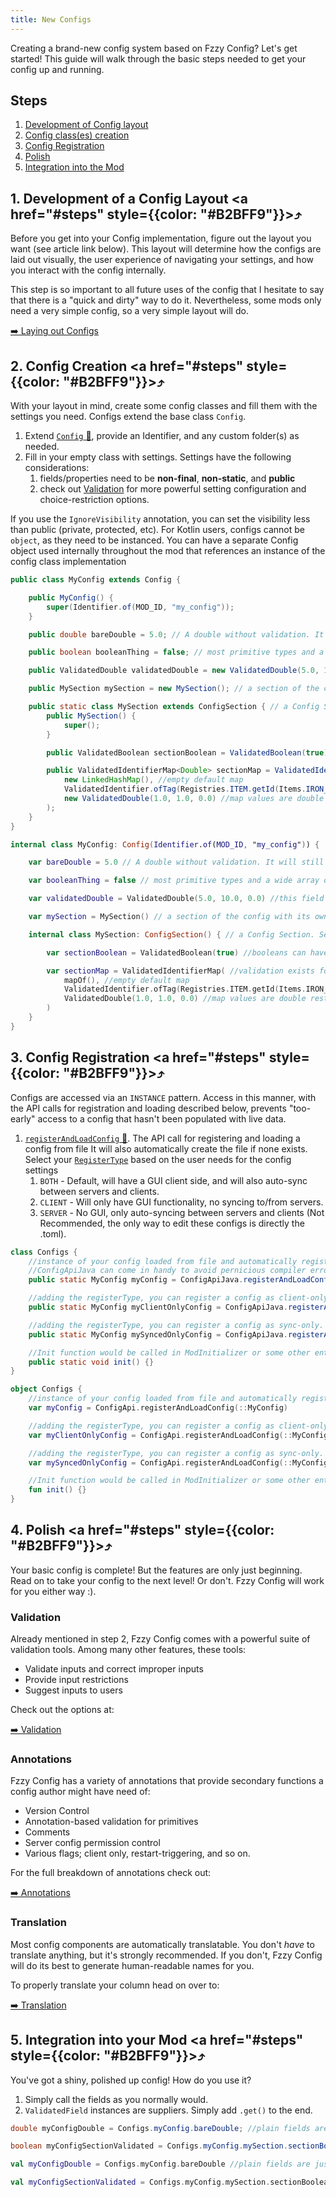 ```yaml
---
title: New Configs
---
```


Creating a brand-new config system based on Fzzy Config? Let's get started! This guide will walk through the basic steps needed to get your config up and running.

## Steps
1. [Development of Config layout](#1-development-of-a-config-layout-)
2. [Config class(es) creation](#2-config-creation-)
3. [Config Registration](#3-config-registration-)
4. [Polish](#4-polish-)
5. [Integration into the Mod](#5-integration-into-your-mod-)

## 1. Development of a Config Layout <a href="#steps" style={{color: "#B2BFF9"}}>⤴</a>
Before you get into your Config implementation, figure out the layout you want (see article link below). This layout will determine how the configs are laid out visually, the user experience of navigating your settings, and how you interact with the config internally.

<Callout variant="warning">
This step is so important to all future uses of the config that I hesitate to say that there is a "quick and dirty" way to do it. Nevertheless, some mods only need a very simple config, so a very simple layout will do.
</Callout>

[➡️ Laying out Configs](Laying-out-Configs)

## 2. Config Creation <a href="#steps" style={{color: "#B2BFF9"}}>⤴</a>
With your layout in mind, create some config classes and fill them with the settings you need. Configs extend the base class `Config`.
1. Extend [`Config` 🔗](https://fzzyhmstrs.github.io/fconfig/-fzzy%20-config/me.fzzyhmstrs.fzzy_config.config/-config/index), provide an Identifier, and any custom folder(s) as needed.
2. Fill in your empty class with settings. Settings have the following considerations:
    1. fields/properties need to be **non-final**, **non-static**, and **public**
    2. check out [Validation](../config-concepts/Validation) for more powerful setting configuration and choice-restriction options.

<Callout>
If you use the <code>IgnoreVisibility</code> annotation, you can set the visibility less than public (private, protected, etc).
</Callout>

<Callout variant="warning">
For Kotlin users, configs cannot be <code>object</code>, as they need to be instanced. You can have a separate Config object used internally throughout the mod that references an instance of the config class implementation
</Callout>

<CodeTabs>

```java !!tabs Java
public class MyConfig extends Config {

    public MyConfig() {
        super(Identifier.of(MOD_ID, "my_config"));
    }

    public double bareDouble = 5.0; // A double without validation. It will still have basic type-validation backing it internally.

    public boolean booleanThing = false; // most primitive types and a wide array of other types are supported by background validation. See Validation for details.

    public ValidatedDouble validatedDouble = new ValidatedDouble(5.0, 10.0, 0.0); //this field has defined validation, error correction, and will restrict user inputs to doubles between 0 and 10.

    public MySection mySection = new MySection(); // a section of the config with its own validated fields and other sections as applicable. This will appear in-game as a separate screen "layer" with a breadcrumb leading back to the parent screen.

    public static class MySection extends ConfigSection { // a Config Section. Self-serializable. Of course it doesn't have to be defined inside of it's parent class, but it may be convenient
        public MySection() {
            super();
        }

        public ValidatedBoolean sectionBoolean = ValidatedBoolean(true); //booleans can have defined validation, but it's not really necessary

        public ValidatedIdentifierMap<Double> sectionMap = ValidatedIdentifierMap( //validation exists for common collections too, maps, lists, sets, and so on
            new LinkedHashMap(), //empty default map
            ValidatedIdentifier.ofTag(Registries.ITEM.getId(Items.IRON_AXE), ItemTags.AXES), // the keys in this map can only be from the AXES tag
            new ValidatedDouble(1.0, 1.0, 0.0) //map values are double restricted between 0.0 and 1.0
        );
    }
}
```

```kotlin !!tabs Kotlin
internal class MyConfig: Config(Identifier.of(MOD_ID, "my_config")) {

    var bareDouble = 5.0 // A double without validation. It will still have basic type-validation backing it internally.

    var booleanThing = false // most primitive types and a wide array of other types are supported by background validation. See Validation for details.

    var validatedDouble = ValidatedDouble(5.0, 10.0, 0.0) //this field has defined validation, error correction, and will restrict user inputs to doubles between 0 and 10.

    var mySection = MySection() // a section of the config with its own validated fields and other sections as applicable. This will appear in-game as a separate screen "layer" with a breadcrumb leading back to the parent screen.

    internal class MySection: ConfigSection() { // a Config Section. Self-serializable. Of course it doesn't have to be defined inside of it's parent class, but it may be convenient

        var sectionBoolean = ValidatedBoolean(true) //booleans can have defined validation, but it's not really necessary

        var sectionMap = ValidatedIdentifierMap( //validation exists for common collections too, maps, lists, sets, and so on
            mapOf(), //empty default map
            ValidatedIdentifier.ofTag(Registries.ITEM.getId(Items.IRON_AXE), ItemTags.AXES), // the keys in this map can only be from the AXES tag
            ValidatedDouble(1.0, 1.0, 0.0) //map values are double restricted between 0.0 and 1.0
        )
    }
}
```

</CodeTabs>

## 3. Config Registration <a href="#steps" style={{color: "#B2BFF9"}}>⤴</a>
Configs are accessed via an `INSTANCE` pattern. Access in this manner, with the API calls for registration and loading described below, prevents "too-early" access to a config that hasn't been populated with live data.
1. [`registerAndLoadConfig` 🔗](https://fzzyhmstrs.github.io/fconfig/-fzzy%20-config/me.fzzyhmstrs.fzzy_config.api/-config-api/index.html#195300946%2FFunctions%2F769193423). The API call for registering and loading a config from file It will also automatically create the file if none exists. Select your [`RegisterType`](https://fzzyhmstrs.github.io/fconfig/-fzzy%20-config/me.fzzyhmstrs.fzzy_config.api/-register-type/index) based on the user needs for the config settings
    1. `BOTH` - Default, will have a GUI client side, and will also auto-sync between servers and clients.
    2. `CLIENT` - Will only have GUI functionality, no syncing to/from servers.
    3. `SERVER` - No GUI, only auto-syncing between servers and clients (Not Recommended, the only way to edit these configs is directly the .toml).

<CodeTabs>

```java !!tabs Java
class Configs {
    //instance of your config loaded from file and automatically registered to the SyncedConfigRegistry and ClientConfigRegistry using the getId() method
    //ConfigApiJava can come in handy to avoid pernicious compiler errors depending on your IDE and gradle setup.
    public static MyConfig myConfig = ConfigApiJava.registerAndLoadConfig(MyConfig::new);

    //adding the registerType, you can register a config as client-only. No syncing will occur. Useful for client-only mods.
    public static MyConfig myClientOnlyConfig = ConfigApiJava.registerAndLoadConfig(MyConfig::new, RegisterType.CLIENT);

    //adding the registerType, you can register a config as sync-only. Their won't be any client-side GUI functionality, so the config will only be editable from the file itself, but it will auto-sync with clients.
    public static MyConfig mySyncedOnlyConfig = ConfigApiJava.registerAndLoadConfig(MyConfig::new, RegisterType.SERVER);

    //Init function would be called in ModInitializer or some other entrypoint. Not strictly necessary if loading on-reference is ok.
    public static void init() {}
}
```

```kotlin !!tabs Kotlin
object Configs {
    //instance of your config loaded from file and automatically registered to the SyncedConfigRegistry and ClientConfigRegistry using the getId() method
    var myConfig = ConfigApi.registerAndLoadConfig(::MyConfig)

    //adding the registerType, you can register a config as client-only. No syncing will occur. Useful for client-only mods.
    var myClientOnlyConfig = ConfigApi.registerAndLoadConfig(::MyConfig, RegisterType.CLIENT)

    //adding the registerType, you can register a config as sync-only. Their won't be any client-side GUI functionality, so the config will only be editable from the file itself, but it will auto-sync with clients.
    var mySyncedOnlyConfig = ConfigApi.registerAndLoadConfig(::MyConfig, RegisterType.SERVER)

    //Init function would be called in ModInitializer or some other entrypoint. Not strictly necessary if loading on-reference is ok.
    fun init() {}
}
```

</CodeTabs>

## 4. Polish <a href="#steps" style={{color: "#B2BFF9"}}>⤴</a>
Your basic config is complete! But the features are only just beginning. Read on to take your config to the next level! Or don't. Fzzy Config will work for you either way :).

### Validation
Already mentioned in step 2, Fzzy Config comes with a powerful suite of validation tools. Among many other features, these tools:
* Validate inputs and correct improper inputs
* Provide input restrictions
* Suggest inputs to users

Check out the options at:

[➡️ Validation](../config-concepts/Validation)

### Annotations
Fzzy Config has a variety of annotations that provide secondary functions a config author might have need of:
* Version Control
* Annotation-based validation for primitives
* Comments
* Server config permission control
* Various flags; client only, restart-triggering, and so on.

For the full breakdown of annotations check out:

[➡️ Annotations](../config-concepts/Annotations)

### Translation
Most config components are automatically translatable. You don't _have_ to translate anything, but it's strongly recommended. If you don't, Fzzy Config will do its best to generate human-readable names for you.

To properly translate your column head on over to:

[➡️ Translation](../config-concepts/Translation)

## 5. Integration into your Mod <a href="#steps" style={{color: "#B2BFF9"}}>⤴</a>
You've got a shiny, polished up config! How do you use it?
1. Simply call the fields as you normally would.
2. `ValidatedField` instances are suppliers. Simply add `.get()` to the end.

<CodeTabs>

```java !!tabs Java
double myConfigDouble = Configs.myConfig.bareDouble; //plain fields are just plain fields. access them like normal!

boolean myConfigSectionValidated = Configs.myConfig.mySection.sectionBoolean.get(); //defined validation wraps your values in a Supplier. 
```

```kotlin !!tabs Kotlin
val myConfigDouble = Configs.myConfig.bareDouble //plain fields are just plain fields. access them like normal!

val myConfigSectionValidated = Configs.myConfig.mySection.sectionBoolean.get() //defined validation wraps your values in a Supplier. 
```

</CodeTabs>